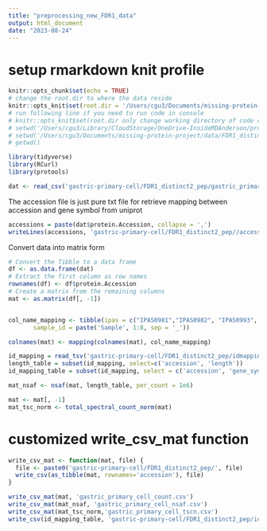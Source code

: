 ```yaml
---
title: "preprocessing_new_FDR1_data"
output: html_document
date: "2023-08-24"
---
```



# setup rmarkdown knit profile
```r
knitr::opts_chunk$set(echo = TRUE)
# change the root.dir to where the data reside
knitr::opts_knit$set(root.dir = '/Users/cgu3/Documents/missing-protein-project/data/')
# run following line if you need to run code in console
# knitr::opts_knit$set(root.dir only change working directory of code chucks not code directly running in console
# setwd('/Users/cgu3/Library/CloudStorage/OneDrive-InsideMDAnderson/proteomics/missing protien project manuscript/missing-protein-project-data')
# setwd('/Users/cgu3/Documents/missing-protein-project/data/FDR1_distinct2_pep')
# getwd()
```


```r
library(tidyverse)
library(RCurl)
library(protools)
```


```r
dat <- read_csv('gastric-primary-cell/FDR1_distinct2_pep/gastric_primary_cell_final_peptide_uniquespc2-noisoform_Summary.csv')
```

The accession file is just pure txt file for retrieve mapping between accession 
and gene symbol from uniprot
```r
accessions = paste(dat$protein.Accession, collapse = ',')
writeLines(accessions, 'gastric-primary-cell/FDR1_distinct2_pep//accessions.txt')
```




Convert data into matrix form
```r
# Convert the Tibble to a data frame
df <- as.data.frame(dat)
# Extract the first column as row names
rownames(df) <- df$protein.Accession
# Create a matrix from the remaining columns
mat <- as.matrix(df[, -1])


col_name_mapping <- tibble(ipas = c("IPAS0981","IPAS0982", "IPAS0993", "IPAS0995", "IPAS0999", "IPAS7100", "IPAS7103", "IPAS7105"),
       sample_id = paste('Sample', 1:8, sep = '_'))

colnames(mat) <- mapping(colnames(mat), col_name_mapping)
```


```r
id_mapping = read_tsv('gastric-primary-cell/FDR1_distinct2_pep/idmapping.tsv', col_names = c('accession', 'entry', 'gene_symbol', 'length'), skip=1)
length_table = subset(id_mapping, select=c('accession', 'length'))
id_mapping_table = subset(id_mapping, select = c('accession', 'gene_symbol'))
```



```r
mat_nsaf <- nsaf(mat, length_table, per_count = 1e6)

mat <- mat[, -1]
mat_tsc_norm <- total_spectral_count_norm(mat)
```

# customized write_csv_mat function
```r
write_csv_mat <- function(mat, file) {
  file <- paste0('gastric-primary-cell/FDR1_distinct2_pep/', file)
  write_csv(as_tibble(mat, rownames='accession'), file)
}
```


```r
write_csv_mat(mat, 'gastric_primary_cell_count.csv')
write_csv_mat(mat_nsaf, 'gastric_primary_cell_nsaf.csv')
write_csv_mat(mat_tsc_norm,'gastric_primary_cell_tscn.csv')
write_csv(id_mapping_table, 'gastric-primary-cell/FDR1_distinct2_pep/id_mapping_table.csv')
```

